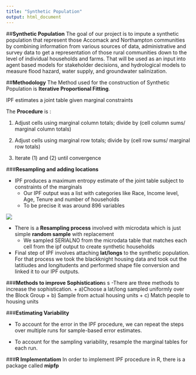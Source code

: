 ```yaml
---
title: "Synthetic Population"
output: html_document
---
```

##**Synthetic Population**
The  goal of our project is to impute a synthetic population that represent those Accomack and Northampton communities  by combining information from various sources of data, administrative and survey data to get a representation of those rural communities down to the level of individual households and farms. That will be used as an input into agent based models for stakeholder decisions, and hydrological models to measure flood hazard, water supply, and groundwater salinization.  

##**Methodology**
The Method used for the construction of Synthetic Population is **Iterative Proportional Fitting**.

IPF estimates a joint table given marginal constraints

The **Procedure** is :

1. Adjust cells using marginal column totals; divide by (cell column sums/ marginal column totals)

2. Adjust cells using marginal row totals; divide by (cell row sums/ marginal row totals)

3. Iterate (1) and (2) until convergence

###**Resampling and adding locations**

- IPF produces a maximum entropy estimate of the joint table subject to constraints of the marginals
  + Our IPF output was a list with categories like Race, Income level, Age, Tenure and number of households
  + To be precise it was around 896 variables
  
![](www/IPFoutput.png)</center>

- There is a **Resampling process** involved with microdata which is just simple **random sample** with replacement
  + We sampled SERIALNO from the microdata table that matches each cell from the ipf output to create synthetic households
  
- Final step of IPF involves attaching **lat/longs** to the synthetic population. For that process we took the blackknight housing data and took out the latitiudes and longitudents and performed shape file conversion and linked it to our IPF outputs.

###**Methods to improve Sophistication**s
s
-There are three methods to increase the sophistication. 
  + a)Choose a lat/long sampled uniformly over the Block Group
  + b) Sample from actual housing units
  + c) Match people to housing units

###**Estimating Variability**

- To account for the error in the IPF procedure, we can repeat the steps over multiple runs for sample-based error estimates.

- To account for the sampling variability, resample the marginal tables for each run.

###**R Implementatiom**
In order to implement IPF procedure in R, there is a package called **mipfp**




